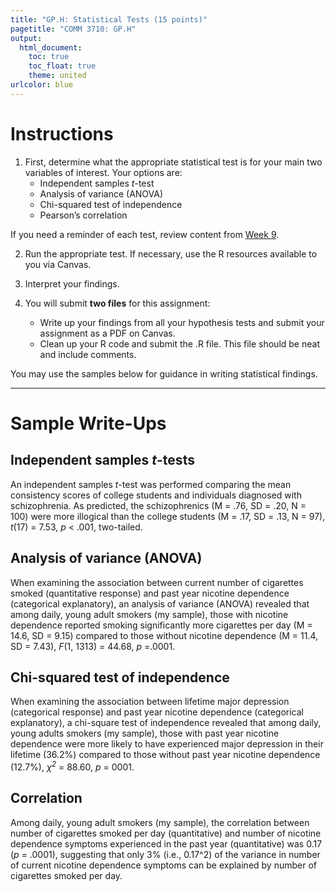 ```yaml
---
title: "GP.H: Statistical Tests (15 points)"
pagetitle: "COMM 3710: GP.H"
output:
  html_document:
    toc: true
    toc_float: true
    theme: united
urlcolor: blue
---
```


# Instructions
1. First, determine what the appropriate statistical test is for your main two variables of interest. Your options are:
   - Independent samples *t*-test
   - Analysis of variance (ANOVA)
   - Chi-squared test of independence
   - Pearson's correlation
      
If you need a reminder of each test, review content from [Week 9](https://sarakyeo.github.io/COMM-3710/week9.html).
    
2. Run the appropriate test. If necessary, use the R resources available to you via Canvas.

3. Interpret your findings.

5. You will submit **two files** for this assignment:
   - Write up your findings from all your hypothesis tests and submit your assignment as a PDF on Canvas.
   - Clean up your R code and submit the .R file. This file should be neat and include comments.

You may use  the samples below for guidance in writing statistical findings.

---

# Sample Write-Ups {.tabset .tabset-fade}

## Independent samples *t*-tests
An independent samples *t*-test was performed comparing the mean consistency scores of college students and individuals diagnosed with schizophrenia. As predicted, the schizophrenics (M = .76, SD = .20, N = 100) were more illogical than the college students (M = .17, SD = .13, N = 97), *t*(17) = 7.53, *p* < .001, two-tailed.

## Analysis of variance (ANOVA)
When examining the association between current number of cigarettes smoked (quantitative response) and past year nicotine dependence (categorical explanatory), an analysis of variance (ANOVA) revealed that among daily, young adult smokers (my sample), those with nicotine dependence reported smoking significantly more cigarettes per day (M = 14.6, SD = 9.15) compared to those without nicotine dependence (M = 11.4, SD = 7.43), *F*(1, 1313) = 44.68, *p* =.0001.

## Chi-squared test of independence
When examining the association between lifetime major depression (categorical response) and past year nicotine dependence (categorical explanatory), a chi-square test of independence revealed that among daily, young adults smokers (my sample), those with past year nicotine dependence were more likely to have experienced major depression in their lifetime (36.2%) compared to those without past year nicotine dependence (12.7%), *$\chi$^2^* = 88.60, *p* = 0001.

## Correlation
Among daily, young adult smokers (my sample), the correlation between number of cigarettes smoked per day (quantitative) and number of nicotine dependence symptoms experienced in the past year (quantitative) was 0.17 (*p* = .0001), suggesting that only 3% (i.e., 0.17^2) of the variance in number of current nicotine dependence symptoms can be explained by number of cigarettes smoked per day.
